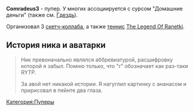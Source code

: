 {{Инфобокс для пуперов
|title2=Comradeus3
|другие_ники=
|image3=[[Файл:Comradeus3.jpg|thumb]]
|сферы_творчества=RYTP, озвучка
|год_начала=2013
|image4=
|имя_фамилия=Богдан Алёшин (?)
|дата_рождения=
|место_проживания=
|ссылки=
*[https://www.youtube.com/user/Comradeus3 YouTube]
*[https://vk.com/comradeus3 Группа ВК]
}}

'''Comradeus3''' - пупер. У многих ассоциируется с сурсом "Домашние деньги" (также см. [[Гдездь]]).

Организовал 3 [[Коллаб#Sketch-collab|скетч-коллаба]], а также [[теннис]] [[The Legend Of Ranetki]].

==История ника и аватарки==
<blockquote>
Ник превоначально являлся аббревиатурой, расшифровку которой я забыл. Помню только, что "r" обозначает как раз-таки RYTP.


За авой нет никакой истории. Я нагуглил картинку с ананасом и пририсовал в пейнте два глаза.

</blockquote>

[[Категория:Пуперы]]